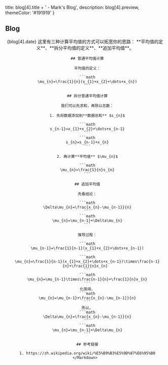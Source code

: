 
  title: blog[4].title + ' - Mark\'s Blog',
  description: blog[4].preview,
  themeColor: '#191919'
}

<div className='h'>
  <h2>Blog</h2>
  <Content>
    <Header id={4} type='blog' alt={blog[4].header} />
    <Title id={4} type='blog'>{blog[4].title}</Title>
    <Date>{blog[4].date}</Date>
    <Markdown>
      这里有三种计算平均值的方式可以拓宽你的思路： **平均值的定义**、**拆分平均值的定义**、**追加平均值**。

      ## 普通平均值计算

      平均值的定义：

      ```math
      \mu_{n}=\frac{1}{n}(x_{1}+x_{2}+\dots+x_{n})
      ```

      ## 拆分普通平均值计算

      我们可以先求和，再除以总数：

      1. 先将数据添加到**数据总和** $s_{n}$

      ```math
      s_{n-1}=x_{1}+x_{2}+\dots+x_{n-1}
      ```
      ```math
      s_{n}=s_{n-1}+x_{n}
      ```

      2. 再计算**平均值** $\mu_{n}$

      ```math
      \mu_{n}=\frac{1}{n}s_{n}
      ```

      ## 追加平均值

      先看结论：

      ```math
      \Delta\mu_{n}=\frac{x_{n}-\mu_{n-1}}{n}
      ```
      ```math
      \mu_{n}=\mu_{n-1}+\Delta\mu_{n}
      ```

      推导过程：

      ```math
      \mu_{n-1}=\frac{1}{n-1}(x_{1}+x_{2}+\dots+x_{n-1})
      ```
      ```math
      \mu_{n}=\frac{1}{n-1}(x_{1}+x_{2}+\dots+x_{n-1})\times\frac{n-1}{n}+\frac{1}{n}x_{n}
      ```
      ```math
      \mu_{n}=\mu_{n-1}\times\frac{n-1}{n}+\frac{1}{n}x_{n}
      ```
      化简得，
      ```math
      \mu_{n}=\mu_{n-1}+\frac{x_{n}-\mu_{n-1}}{n}
      ```
      所以，
      ```math
      \Delta\mu_{n}=\frac{x_{n}-\mu_{n-1}}{n}
      ```
      ```math
      \mu_{n}=\mu_{n-1}+\Delta\mu_{n}
      ```

      ## 参考链接

      1. https://zh.wikipedia.org/wiki/%E5%B9%B3%E5%9D%87%E6%95%B0
    </Markdown>
  </Content>
</div>

